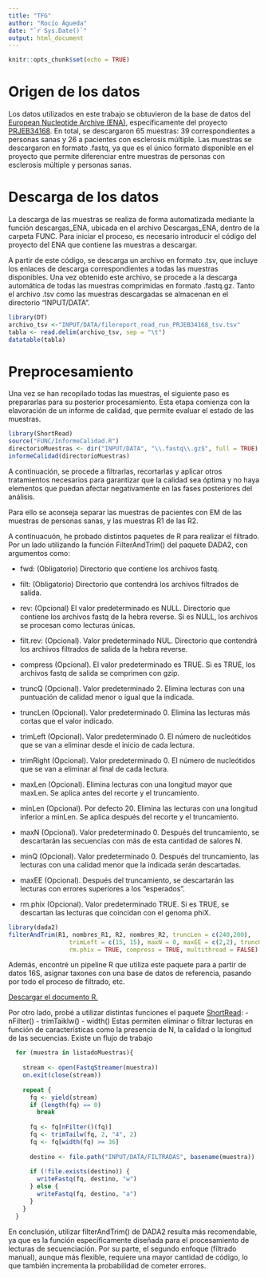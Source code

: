 ```yaml
---
title: "TFG"
author: "Rocío Águeda"
date: "`r Sys.Date()`"
output: html_document
---
```


```r
knitr::opts_chunk$set(echo = TRUE)
```

# Origen de los datos

Los datos utilizados en este trabajo se obtuvieron de la base de datos del [European Nucleotide Archive (ENA)](https://www.ebi.ac.uk/ena/browser/home), específicamente del proyecto [PRJEB34168](https://www.ebi.ac.uk/ena/browser/view/PRJEB34168). En total, se descargaron 65 muestras: 39 correspondientes a personas sanas y 26 a pacientes con esclerosis múltiple. Las muestras se descargaron en formato .fastq, ya que es el único formato disponible en el proyecto que permite diferenciar entre muestras de personas con esclerosis múltiple y personas sanas.

# Descarga de los datos

La descarga de las muestras se realiza de forma automatizada mediante la función descargas_ENA, ubicada en el archivo Descargas_ENA, dentro de la carpeta FUNC. Para iniciar el proceso, es necesario introducir el código del proyecto del ENA que contiene las muestras a descargar.

A partir de este código, se descarga un archivo en formato .tsv, que incluye los enlaces de descarga correspondientes a todas las muestras disponibles. Una vez obtenido este archivo, se procede a la descarga automática de todas las muestras comprimidas en formato .fastq.gz. Tanto el archivo .tsv como las muestras descargadas se almacenan en el directorio "INPUT/DATA".

```r
library(DT)
archivo_tsv <-"INPUT/DATA/filereport_read_run_PRJEB34168_tsv.tsv"
tabla <- read.delim(archivo_tsv, sep = "\t")
datatable(tabla)
```

# Preprocesamiento

Una vez se han recopilado todas las muestras, el siguiente paso es prepararlas para su posterior procesamiento. Esta etapa comienza con la elavoración de un informe de calidad, que permite evaluar el estado de las muestras.

```r
library(ShortRead)
source("FUNC/InformeCalidad.R")
directorioMuestras <- dir("INPUT/DATA", "\\.fastq\\.gz$", full = TRUE)
informeCalidad(directorioMuestras)
```

A continuación, se procede a filtrarlas, recortarlas y aplicar otros tratamientos necesarios para garantizar que la calidad sea óptima y no haya elementos que puedan afectar negativamente en las fases posteriores del análisis.

Para ello se aconseja separar las muestras de pacientes con EM de las muestras de personas sanas, y las muestras R1 de las R2.

A continuacuón, he probado distintos paquetes de R para realizar el filtrado. Por un lado utilizando la función FilterAndTrim() del paquete DADA2, con argumentos como:

-   fwd: (Obligatorio) Directorio que contiene los archivos fastq.

-   filt: (Obligatorio) Directorio que contendrá los archivos filtrados de salida.

-   rev: (Opcional) El valor predeterminado es NULL. Directorio que contiene los archivos fastq de la hebra reverse. Si es NULL, los archivos se procesan como lecturas únicas.

-   filt.rev: (Opcional). Valor predeterminado NUL. Directorio que contendrá los archivos filtrados de salida de la hebra reverse.

-   compress (Opcional). El valor predeterminado es TRUE. Si es TRUE, los archivos fastq de salida se comprimen con gzip.

-   truncQ (Opcional). Valor predeterminado 2. Elimina lecturas con una puntuación de calidad menor o igual que la indicada.

-   truncLen (Opcional). Valor predeterminado 0. Elimina las lecturas más cortas que el valor indicado.

-   trimLeft (Opcional). Valor predeterminado 0. El número de nucleótidos que se van a eliminar desde el inicio de cada lectura.

-   trimRight (Opcional). Valor predeterminado 0. El número de nucleótidos que se van a eliminar al final de cada lectura.

-   maxLen (Opcional). Elimina lecturas con una longitud mayor que maxLen. Se aplica antes del recorte y el truncamiento.

-   minLen (Opcional). Por defecto 20. Elimina las lecturas con una longitud inferior a minLen. Se aplica después del recorte y el truncamiento.

-   maxN (Opcional). Valor predeterminado 0. Después del truncamiento, se descartarán las secuencias con más de esta cantidad de salores N.

-   minQ (Opcional). Valor predeterminado 0. Después del truncamiento, las lecturas con una calidad menor que la indicada serán descartadas.

-   maxEE (Opcional). Después del truncamiento, se descartarán las lecturas con errores superiores a los "esperados".

-   rm.phix (Opcional). Valor predeterminado TRUE. Si es TRUE, se descartan las lecturas que coincidan con el genoma phiX.

```r
library(dada2)
filterAndTrim(R1, nombres_R1, R2, nombres_R2, truncLen = c(240,200),
                 trimLeft = c(15, 15), maxN = 0, maxEE = c(2,2), truncQ = 10, 
                 rm.phix = TRUE, compress = TRUE, multithread = FALSE)
```

Además, encontré un pipeline R que utiliza este paquete para a partir de datos 16S, asignar taxones con una base de datos de referencia, pasando por todo el proceso de filtrado, etc.

[Descargar el documento R.](Supplementary_file_2_(R_script).R)

Por otro lado, probé a utilizar distintas funciones el paquete [ShortRead](https://bioconductor.org/packages/release/bioc/vignettes/ShortRead/inst/doc/Overview.html#tab:table):
-   nFilter()
-   trimTaiklw()
-   width()
Estas permiten eliminar o filtrar lecturas en función de características como la presencia de N, la calidad o la longitud de las secuencias. Existe un flujo de trabajo 

```r
  for (muestra in listadoMuestras){
    
    stream <- open(FastqStreamer(muestra))
    on.exit(close(stream))
    
    repeat {
      fq <- yield(stream)
      if (length(fq) == 0)
        break
      
      fq <- fq[nFilter()(fq)] 
      fq <- trimTailw(fq, 2, "4", 2)
      fq <- fq[width(fq) >= 36]
      
      destino <- file.path("INPUT/DATA/FILTRADAS", basename(muestra))
      
      if (!file.exists(destino)) {
        writeFastq(fq, destino, "w")
      } else {
        writeFastq(fq, destino, "a")
      }
    }
  }
```

En conclusión, utilizar filterAndTrim() de DADA2 resulta más recomendable, ya que es la función específicamente diseñada para el procesamiento de lecturas de secuenciación. Por su parte, el segundo enfoque (filtrado manual), aunque más flexible, requiere una mayor cantidad de código, lo que también incrementa la probabilidad de cometer errores.